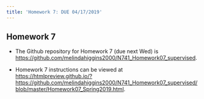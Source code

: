 ```yaml
---
title: 'Homework 7: DUE 04/17/2019'
---
```


## Homework 7

* The Github repository for Homework 7 (due next Wed) is [https://github.com/melindahiggins2000/N741_Homework07_supervised](https://github.com/melindahiggins2000/N741_Homework07_supervised).

* Homework 7 instructions can be viewed at [https://htmlpreview.github.io/?https://github.com/melindahiggins2000/N741_Homework07_supervised/blob/master/Homework07_Spring2019.html](https://htmlpreview.github.io/?https://github.com/melindahiggins2000/N741_Homework07_supervised/blob/master/Homework07_Spring2019.html).

